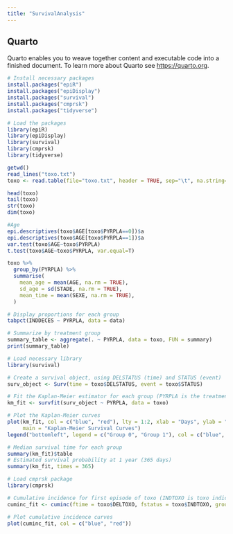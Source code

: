 ```yaml
---
title: "SurvivalAnalysis"
---
```


## Quarto

Quarto enables you to weave together content and executable code into a finished document. To learn more about Quarto see <https://quarto.org>.

```r
# Install necessary packages
install.packages("epiR")
install.packages("epiDisplay")
install.packages("survival")
install.packages("cmprsk")
install.packages("tidyverse")

# Load the packages
library(epiR)
library(epiDisplay)
library(survival)
library(cmprsk)
library(tidyverse)

getwd()
read_lines("toxo.txt")
toxo <- read.table(file="toxo.txt", header = TRUE, sep="\t", na.string="NA", dec=".")

head(toxo)
tail(toxo)
str(toxo)
dim(toxo)

#Age
epi.descriptives(toxo$AGE[toxo$PYRPLA==0])$a
epi.descriptives(toxo$AGE[toxo$PYRPLA==1])$a
var.test(toxo$AGE~toxo$PYRPLA)
t.test(toxo$AGE~toxo$PYRPLA, var.equal=T)

toxo %>%
  group_by(PYRPLA) %>%
  summarise(
    mean_age = mean(AGE, na.rm = TRUE),
    sd_age = sd(STADE, na.rm = TRUE),
    mean_time = mean(SEXE, na.rm = TRUE),
  )

# Display proportions for each group
tabpct(INDDECES ~ PYRPLA, data = data)

# Summarize by treatment group
summary_table <- aggregate(. ~ PYRPLA, data = toxo, FUN = summary)
print(summary_table)


```

```r
# Load necessary library
library(survival)

# Create a survival object, using DELSTATUS (time) and STATUS (event)
surv_object <- Surv(time = toxo$DELSTATUS, event = toxo$STATUS)

# Fit the Kaplan-Meier estimator for each group (PYRPLA is the treatment group)
km_fit <- survfit(surv_object ~ PYRPLA, data = toxo)

# Plot the Kaplan-Meier curves
plot(km_fit, col = c("blue", "red"), lty = 1:2, xlab = "Days", ylab = "Survival Probability", 
     main = "Kaplan-Meier Survival Curves")
legend("bottomleft", legend = c("Group 0", "Group 1"), col = c("blue", "red"), lty = 1:2)

```

```r
# Median survival time for each group
summary(km_fit)$table
# Estimated survival probability at 1 year (365 days)
summary(km_fit, times = 365)

```

```r
# Load cmprsk package
library(cmprsk)

# Cumulative incidence for first episode of toxo (INDTOXO is toxo indicator, DELTOXO is time)
cuminc_fit <- cuminc(ftime = toxo$DELTOXO, fstatus = toxo$INDTOXO, group = toxo$PYRPLA)

# Plot cumulative incidence curves
plot(cuminc_fit, col = c("blue", "red"))

```
